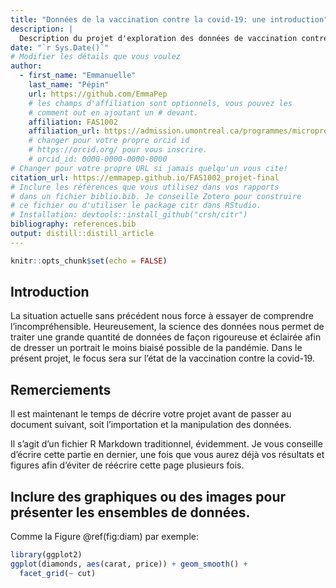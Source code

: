 ```yaml
---
title: "Données de la vaccination contre la covid-19: une introduction"
description: | 
  Description du projet d'exploration des données de vaccination contre la covid-19 dans le cadre du cours FAS1002 de l'automne 2021.
date: "`r Sys.Date()`"
# Modifier les détails que vous voulez
author:
  - first_name: "Emmanuelle"
    last_name: "Pépin"
    url: https://github.com/EmmaPep
    # les champs d'affiliation sont optionnels, vous pouvez les
    # comment out en ajoutant un # devant.
    affiliation: FAS1002
    affiliation_url: https://admission.umontreal.ca/programmes/microprogramme-de-1er-cycle-en-analyse-des-megadonnees-en-sciences-humaines-et-sociales/structure-du-programme/
    # changer pour votre propre orcid id
    # https://orcid.org/ pour vous inscrire.
    # orcid_id: 0000-0000-0000-0000
# Changer pour votre propre URL si jamais quelqu'un vous cite!
citation_url: https://emmapep.github.io/FAS1002_projet-final
# Inclure les références que vous utilisez dans vos rapports
# dans un fichier biblio.bib. Je conseille Zotero pour construire
# ce fichier ou d'utiliser le package citr dans RStudio.
# Installation: devtools::install_github("crsh/citr")
bibliography: references.bib
output: distill::distill_article
---
```


```r
knitr::opts_chunk$set(echo = FALSE)
```

## Introduction
La situation actuelle sans précédent nous force à essayer de comprendre l'incompréhensible. Heureusement, la science des données nous permet de traiter une grande quantité de données de façon rigoureuse et éclairée afin de dresser un portrait le moins biaisé possible de la pandémie. Dans le présent projet, le focus sera sur l'état de la vaccination contre la covid-19. 







## Remerciements {.appendix}


Il est maintenant le temps de décrire votre projet avant de passer au document suivant, soit l'importation et la manipulation des données. 

Il s'agit d'un fichier R Markdown traditionnel, évidemment. Je vous conseille d'écrire cette partie en dernier, une fois que vous aurez déjà vos résultats et figures afin d'éviter de réécrire cette page plusieurs fois.

## Inclure des graphiques ou des images pour présenter les ensembles de données.

Comme la Figure \@ref(fig:diam) par exemple:

```r
library(ggplot2)
ggplot(diamonds, aes(carat, price)) + geom_smooth() +
  facet_grid(~ cut)
```


